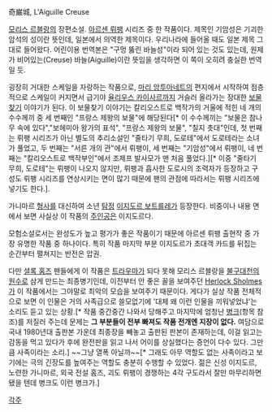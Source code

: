 奇巌城, L'Aiguille Creuse

[[모리스 르블랑]]의 장편소설. [[아르센 뤼팽]] 시리즈 중 한 작품이다. 제목인 기암성은 기괴한 암석의 성이란 뜻인데, 일본에서 의역한 제목이다. 우리나라에 들어올 때도 일본 제목 그대로 들어왔다. 어린이용 번역본은 "구멍 뚫린 바늘성"이라 되어 있는 것도 있는데, 원제가 비어있는(Creuse) 바늘(Aiguille)이란 뜻임을 생각하면 이 쪽이 오히려 충실한 번역일 듯.

굉장히 거대한 스케일을 자랑하는 작품으로, [[마리 앙투아네트]]의 편지에서 시작하여 점층적으로 스케일이 커지면서 급기야 [[율리우스 카이사르]]까지 거슬러 올라가는 장대한 [[보물찾기]] 이야기가 된다. 이 보물찾기 이야기는 칼리오스트로 백작가의 거울에 적힌 네 개의 수수께끼 중 세 번째인 "프랑스 제왕의 보물"에 해당된다[* 이 수수께끼는 "보물은 참나무 속에 있다","보헤미아 왕가의 표석", "프랑스 제왕의 보물", "칠지 촛대"인데, 첫 번째는 뤼팽 시리즈가 아닌 별도의 추리소설인 "줄타기 무희, 도로테"에서 도로테라는 소녀가 풀었고, 두 번째는 "서른 개의 관"에서 뤼팽이, 세 번째는 "기암성"에서 뤼팽이, 네 번째는 "칼리오스트로 백작부인"에서 조제프 발사모가 맨 처음 풀었다.][* 이중 "줄타기 무희, 도로테"는 뤼팽이 나오지 않지만, 뤼팽과 흡사한 도로시의 조력자가 등장하고 구성도 뤼팽 시리즈를 연상시키는 면이 많기 때문에 팬의 관점에 따라서는 뤼팽 시리즈에 넣기도 한다.]. 

가니마르 [[형사]]를 대신하여 소년 [[탐정]] [[이지도르 보트를레]]가 등장한다. 비중이나 내용 면에서 보면 사실상 이 작품의 [[주인공]]은 이지도르다.

모험소설로서는 완성도가 높고 평가가 좋은 작품이기 때문에 아르센 뤼팽 출현작 중 가장 유명한 작품 중 하나이다. 특히 작품 마지막 부분 이지도르가 초대객 카드를 뒤집는 순간부터 펼쳐지는 반전은 압권.

다만 [[셜록 홈즈]] 팬들에게 이 작품은 [[트라우마]]가 되다 못해 모리스 르블랑을 [[불구대천]]의 [[원수]]로 삼게 만드는 최종병기인데, 이전부터 안 좋은 꼴을 보여주던 [[Herlock Sholmes]]가 이 작품에서는 그야말로 최악의 모습을 보여주기 때문이다. 게다가 실상 작품 전체적으로 보면 이 인물은 거의 사족급으로 쓸모없기에 '대체 왜 이런 인물을 끼워넣었냐'는 소리도 듣고 있는 상황.[* 작품 중간중간 나와서 당해주고 마지막에 엄청난 [[병크]](항목 참조)를 저질러 주는데 문제는 '''그 부분들이 전부 빠져도 작품 전개엔 지장이 없다.''' 여담으로 국내 1980년대 출판본 가운데 최종장을 빼놓고 출판된 판본이 존재하는데, 이걸 읽고는 감동을 먹고 있다가 후에 완전판을 읽고 나서 어이를 상실했다는 증언이 다수 있다. 그만큼 사족이라는 소리.] ~~그냥 열폭 아닐까~~[* 그래도 아무 역할도 없는 사족이라고 보기에는 극의 긴장도를 높여주는 역할도 충분히 수행할 수 있었다. 젊은 신성 이지도르, 노련한 가니마르, 외국 전설 홈즈, 괴도 뤼팽이 경쟁하는 4각 구도라서 잘만 마무리하면 됐을 텐데 병크도 이런 병크가.]


[[각주]]
